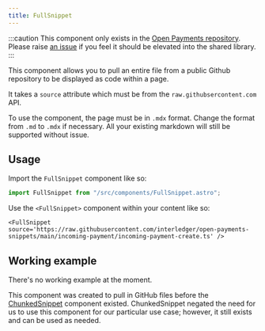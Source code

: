 ```yaml
---
title: FullSnippet
---
```


:::caution
This component only exists in the [Open Payments repository](https://github.com/interledger/open-payments/tree/main/docs/src/components). Please raise [an issue](https://github.com/interledger/docs-design-system/issues/new?assignees=&labels=enhancement&projects=&template=feature_request.yml&title=%5BFEATURE%5D+%3Ctitle%3E) if you feel it should be elevated into the shared library.
:::

This component allows you to pull an entire file from a public Github repository to be displayed as code within a page.

It takes a `source` attribute which must be from the `raw.githubsercontent.com` API.

To use the component, the page must be in `.mdx` format. Change the format from `.md` to `.mdx` if necessary. All your existing markdown will still be supported without issue.

## Usage

Import the `FullSnippet` component like so:

```jsx
import FullSnippet from "/src/components/FullSnippet.astro";
```

Use the `<FullSnippet>` component within your content like so:

```
<FullSnippet source='https://raw.githubusercontent.com/interledger/open-payments-snippets/main/incoming-payment/incoming-payment-create.ts' />
```

## Working example

There's no working example at the moment.

This component was created to pull in GitHub files before the [ChunkedSnippet](/oppm/chunkedsnippet) component existed. ChunkedSnippet negated the need for us to use this component for our particular use case; however, it still exists and can be used as needed.
